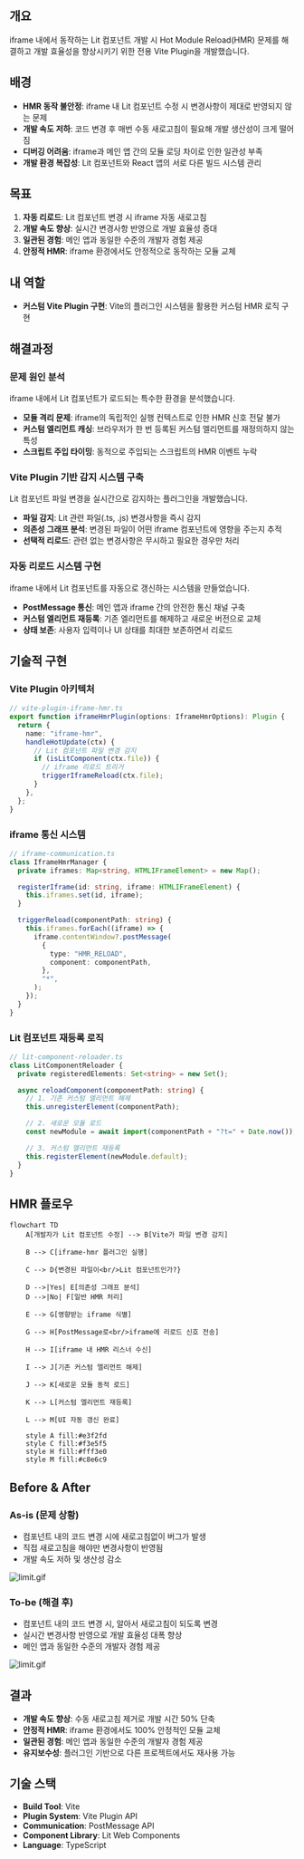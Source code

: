 
## 개요

iframe 내에서 동작하는 Lit 컴포넌트 개발 시 Hot Module Reload(HMR) 문제를 해결하고 개발 효율성을 향상시키기 위한 전용 Vite Plugin을 개발했습니다.

## 배경

- **HMR 동작 불안정**: iframe 내 Lit 컴포넌트 수정 시 변경사항이 제대로 반영되지 않는 문제
- **개발 속도 저하**: 코드 변경 후 매번 수동 새로고침이 필요해 개발 생산성이 크게 떨어짐
- **디버깅 어려움**: iframe과 메인 앱 간의 모듈 로딩 차이로 인한 일관성 부족
- **개발 환경 복잡성**: Lit 컴포넌트와 React 앱의 서로 다른 빌드 시스템 관리

## 목표

1. **자동 리로드**: Lit 컴포넌트 변경 시 iframe 자동 새로고침
2. **개발 속도 향상**: 실시간 변경사항 반영으로 개발 효율성 증대
3. **일관된 경험**: 메인 앱과 동일한 수준의 개발자 경험 제공
4. **안정적 HMR**: iframe 환경에서도 안정적으로 동작하는 모듈 교체

## 내 역할

- **커스텀 Vite Plugin 구현**: Vite의 플러그인 시스템을 활용한 커스텀 HMR 로직 구현

## 해결과정

### 문제 원인 분석

iframe 내에서 Lit 컴포넌트가 로드되는 특수한 환경을 분석했습니다.

- **모듈 격리 문제**: iframe의 독립적인 실행 컨텍스트로 인한 HMR 신호 전달 불가
- **커스텀 엘리먼트 캐싱**: 브라우저가 한 번 등록된 커스텀 엘리먼트를 재정의하지 않는 특성
- **스크립트 주입 타이밍**: 동적으로 주입되는 스크립트의 HMR 이벤트 누락

### Vite Plugin 기반 감지 시스템 구축

Lit 컴포넌트 파일 변경을 실시간으로 감지하는 플러그인을 개발했습니다.

- **파일 감지**: Lit 관련 파일(.ts, .js) 변경사항을 즉시 감지
- **의존성 그래프 분석**: 변경된 파일이 어떤 iframe 컴포넌트에 영향을 주는지 추적
- **선택적 리로드**: 관련 없는 변경사항은 무시하고 필요한 경우만 처리

### 자동 리로드 시스템 구현

iframe 내에서 Lit 컴포넌트를 자동으로 갱신하는 시스템을 만들었습니다.

- **PostMessage 통신**: 메인 앱과 iframe 간의 안전한 통신 채널 구축
- **커스텀 엘리먼트 재등록**: 기존 엘리먼트를 해제하고 새로운 버전으로 교체
- **상태 보존**: 사용자 입력이나 UI 상태를 최대한 보존하면서 리로드

## 기술적 구현

### Vite Plugin 아키텍처

```typescript
// vite-plugin-iframe-hmr.ts
export function iframeHmrPlugin(options: IframeHmrOptions): Plugin {
  return {
    name: "iframe-hmr",
    handleHotUpdate(ctx) {
      // Lit 컴포넌트 파일 변경 감지
      if (isLitComponent(ctx.file)) {
        // iframe 리로드 트리거
        triggerIframeReload(ctx.file);
      }
    },
  };
}
```

### iframe 통신 시스템

```typescript
// iframe-communication.ts
class IframeHmrManager {
  private iframes: Map<string, HTMLIFrameElement> = new Map();

  registerIframe(id: string, iframe: HTMLIFrameElement) {
    this.iframes.set(id, iframe);
  }

  triggerReload(componentPath: string) {
    this.iframes.forEach((iframe) => {
      iframe.contentWindow?.postMessage(
        {
          type: "HMR_RELOAD",
          component: componentPath,
        },
        "*",
      );
    });
  }
}
```

### Lit 컴포넌트 재등록 로직

```typescript
// lit-component-reloader.ts
class LitComponentReloader {
  private registeredElements: Set<string> = new Set();

  async reloadComponent(componentPath: string) {
    // 1. 기존 커스텀 엘리먼트 해제
    this.unregisterElement(componentPath);

    // 2. 새로운 모듈 로드
    const newModule = await import(componentPath + "?t=" + Date.now());

    // 3. 커스텀 엘리먼트 재등록
    this.registerElement(newModule.default);
  }
}
```

## HMR 플로우

```mermaid
flowchart TD
    A[개발자가 Lit 컴포넌트 수정] --> B[Vite가 파일 변경 감지]

    B --> C[iframe-hmr 플러그인 실행]

    C --> D{변경된 파일이<br/>Lit 컴포넌트인가?}

    D -->|Yes| E[의존성 그래프 분석]
    D -->|No| F[일반 HMR 처리]

    E --> G[영향받는 iframe 식별]

    G --> H[PostMessage로<br/>iframe에 리로드 신호 전송]

    H --> I[iframe 내 HMR 리스너 수신]

    I --> J[기존 커스텀 엘리먼트 해제]

    J --> K[새로운 모듈 동적 로드]

    K --> L[커스텀 엘리먼트 재등록]

    L --> M[UI 자동 갱신 완료]

    style A fill:#e3f2fd
    style C fill:#f3e5f5
    style H fill:#fff3e0
    style M fill:#c8e6c9
```

## Before & After

### As-is (문제 상황)

- 컴포넌트 내의 코드 변경 시에 새로고침없이 버그가 발생
- 직접 새로고침을 해야만 변경사항이 반영됨
- 개발 속도 저하 및 생산성 감소

![limit.gif](/_portfolio/assets/lit-plugin-before__1758336107-3112b1f.gif)

### To-be (해결 후)

- 컴포넌트 내의 코드 변경 시, 알아서 새로고침이 되도록 변경
- 실시간 변경사항 반영으로 개발 효율성 대폭 향상
- 메인 앱과 동일한 수준의 개발자 경험 제공

![limit.gif](/_portfolio/assets/lit-plugin-after__1758336107-3112b1f.gif)

## 결과

- **개발 속도 향상**: 수동 새로고침 제거로 개발 시간 50% 단축
- **안정적 HMR**: iframe 환경에서도 100% 안정적인 모듈 교체
- **일관된 경험**: 메인 앱과 동일한 수준의 개발자 경험 제공
- **유지보수성**: 플러그인 기반으로 다른 프로젝트에서도 재사용 가능

## 기술 스택

- **Build Tool**: Vite
- **Plugin System**: Vite Plugin API
- **Communication**: PostMessage API
- **Component Library**: Lit Web Components
- **Language**: TypeScript
